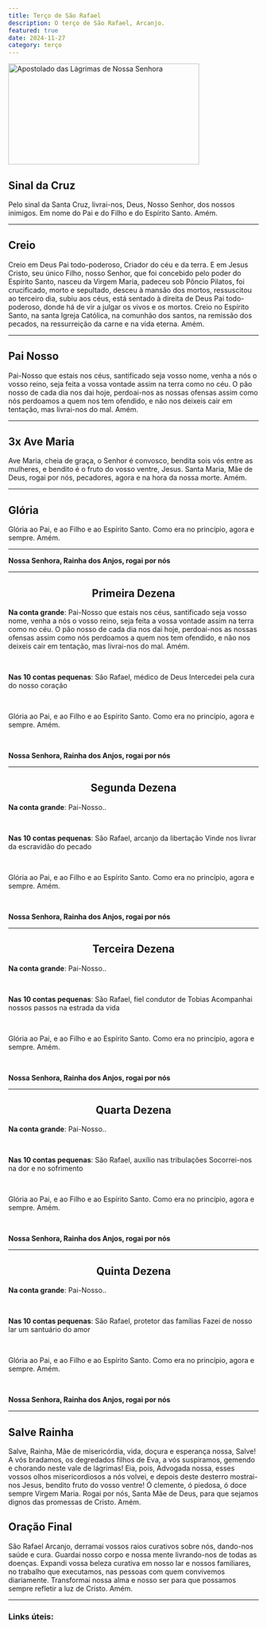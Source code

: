 ```yaml
---
title: Terço de São Rafael
description: O terço de São Rafael, Arcanjo.
featured: true
date: 2024-11-27
category: terço
---
```


<Image
  src="/images/sra.jpg"
  width="384"
  height="203"
  alt="Apostolado das Lágrimas de Nossa Senhora"
  priority="true"
/>

## Sinal da Cruz

Pelo sinal da Santa Cruz, livrai-nos, Deus, Nosso Senhor, dos nossos inimigos.
Em nome do Pai e do Filho e do Espírito Santo. Amém.

---

## Creio

Creio em Deus Pai todo-poderoso,
Criador do céu e da terra.
E em Jesus Cristo, seu único Filho, nosso Senhor,
que foi concebido pelo poder do Espírito Santo,
nasceu da Virgem Maria,
padeceu sob Pôncio Pilatos,
foi crucificado, morto e sepultado,
desceu à mansão dos mortos,
ressuscitou ao terceiro dia,
subiu aos céus,
está sentado à direita de Deus Pai todo-poderoso,
donde há de vir a julgar os vivos e os mortos.
Creio no Espírito Santo,
na santa Igreja Católica,
na comunhão dos santos,
na remissão dos pecados,
na ressurreição da carne
e na vida eterna. Amém.

---

## Pai Nosso

Pai-Nosso que estais nos céus, santificado seja vosso nome, venha a nós o vosso reino, seja feita a vossa vontade assim na terra como no céu. O pão nosso de cada dia nos dai hoje, perdoai-nos as nossas ofensas assim como nós perdoamos a quem nos tem ofendido, e não nos deixeis cair em tentação, mas livrai-nos do mal.
Amém.

---

## 3x Ave Maria

Ave Maria, cheia de graça, o Senhor é convosco, bendita sois vós entre as mulheres, e bendito é o fruto do vosso ventre, Jesus.
Santa Maria, Mãe de Deus, rogai por nós, pecadores, agora e na hora da nossa morte.
Amém.

---

## Glória

Glória ao Pai, e ao Filho e ao Espírito Santo. Como era no princípio, agora e sempre.
Amém.

---

<b>Nossa Senhora, Rainha dos Anjos, rogai por nós</b>

---

## <center>Primeira Dezena</center>

<b>Na conta grande</b>: Pai-Nosso que estais nos céus, santificado seja vosso
nome, venha a nós o vosso reino, seja feita a vossa vontade assim na terra como
no céu. O pão nosso de cada dia nos dai hoje, perdoai-nos as nossas ofensas
assim como nós perdoamos a quem nos tem ofendido, e não nos deixeis cair em
tentação, mas livrai-nos do mal. Amém.

<Br />

<b>Nas 10 contas pequenas</b>: São Rafael, médico de Deus Intercedei pela cura
do nosso coração

<Br />

Glória ao Pai, e ao Filho e ao Espírito Santo. Como era no princípio, agora e sempre.
Amém.

<Br />

<b>Nossa Senhora, Rainha dos Anjos, rogai por nós</b>

---

## <center>Segunda Dezena</center>

<b>Na conta grande</b>: Pai-Nosso..

<Br />

<b>Nas 10 contas pequenas</b>: São Rafael, arcanjo da libertação Vinde nos
livrar da escravidão do pecado

<Br />

Glória ao Pai, e ao Filho e ao Espírito Santo. Como era no princípio, agora e sempre.
Amém.

<Br />

<b>Nossa Senhora, Rainha dos Anjos, rogai por nós</b>

---

## <center>Terceira Dezena</center>

<b>Na conta grande</b>: Pai-Nosso..

<Br />

<b>Nas 10 contas pequenas</b>: São Rafael, fiel condutor de Tobias Acompanhai
nossos passos na estrada da vida

<Br />

Glória ao Pai, e ao Filho e ao Espírito Santo. Como era no princípio, agora e sempre.
Amém.

<Br />

<b>Nossa Senhora, Rainha dos Anjos, rogai por nós</b>

---

## <center>Quarta Dezena</center>

<b>Na conta grande</b>: Pai-Nosso..

<Br />

<b>Nas 10 contas pequenas</b>: São Rafael, auxílio nas tribulações Socorrei-nos
na dor e no sofrimento

<Br />

Glória ao Pai, e ao Filho e ao Espírito Santo. Como era no princípio, agora e sempre.
Amém.

<Br />

<b>Nossa Senhora, Rainha dos Anjos, rogai por nós</b>

---

## <center>Quinta Dezena</center>

<b>Na conta grande</b>: Pai-Nosso..

<Br />

<b>Nas 10 contas pequenas</b>: São Rafael, protetor das famílias Fazei de nosso
lar um santuário do amor

<Br />

Glória ao Pai, e ao Filho e ao Espírito Santo. Como era no princípio, agora e sempre.
Amém.

<Br />

<b>Nossa Senhora, Rainha dos Anjos, rogai por nós</b>

---

## Salve Rainha

Salve, Rainha, Mãe de misericórdia, vida, doçura e esperança nossa, Salve! A vós bradamos, os degredados filhos de Eva, a vós suspiramos, gemendo e chorando neste vale de lágrimas! Eia, pois, Advogada nossa, esses vossos olhos misericordiosos a nós volvei, e depois deste desterro mostrai-nos Jesus, bendito fruto do vosso ventre! Ó clemente, ó piedosa, ó doce sempre Virgem Maria.
Rogai por nós, Santa Mãe de Deus, para que sejamos dignos das promessas de Cristo.
Amém.

## Oração Final

São Rafael Arcanjo, derramai vossos raios curativos sobre nós, dando-nos saúde e cura. Guardai nosso corpo e nossa mente livrando-nos de todas as doenças.
Expandi vossa beleza curativa em nosso lar e nossos familiares, no trabalho que executamos, nas pessoas com quem convivemos diariamente. Transformai nossa alma e nosso ser para que possamos sempre refletir a luz de Cristo.
Amém.

---

### Links úteis:

<Youtube
  id="ra1961u78Bk?si=dVWhYsoBdnDkpFDm"
  title="TERÇO DE SÃO RAFAEL ARCANJO | Rafael Brito"
/>
